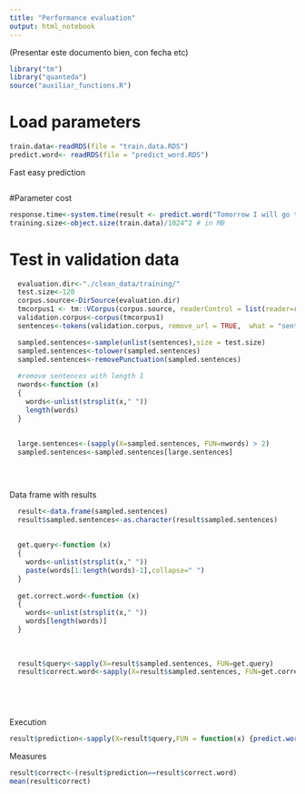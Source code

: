 ```yaml
---
title: "Performance evaluation"
output: html_notebook
---
```



(Presentar este documento bien, con fecha etc)


```r
library("tm")
library("quanteda")
source("auxiliar_functions.R")
```


# Load parameters
```r
train.data<-readRDS(file = "train.data.RDS")
predict.word<- readRDS(file = "predict_word.RDS")
```


Fast easy prediction

```r

```

#Parameter cost
```r

response.time<-system.time(result <- predict.word("Tomorrow I will go to"), gcFirst = TRUE)[1]
training.size<-object.size(train.data)/1024^2 # in MB

```




# Test in validation data

```r
  evaluation.dir<-"./clean_data/training/"
  test.size<-120
  corpus.source<-DirSource(evaluation.dir)
  tmcorpus1 <- tm::VCorpus(corpus.source, readerControl = list(reader=readPlain,language = "en"))
  validation.corpus<-corpus(tmcorpus1)
  sentences<-tokens(validation.corpus, remove_url = TRUE,  what = "sentence")

  sampled.sentences<-sample(unlist(sentences),size = test.size)
  sampled.sentences<-tolower(sampled.sentences)
  sampled.sentences<-removePunctuation(sampled.sentences)
  
  #remove sentences with length 1 
  nwords<-function (x)
  {
    words<-unlist(strsplit(x," "))
    length(words)
  }
  
  
  large.sentences<-(sapply(X=sampled.sentences, FUN=nwords) > 2)
  sampled.sentences<-sampled.sentences[large.sentences]
  

  

```


Data frame with results

```r
  result<-data.frame(sampled.sentences)
  result$sampled.sentences<-as.character(result$sampled.sentences)
  
  
  get.query<-function (x)
  {
    words<-unlist(strsplit(x," "))
    paste(words[1:length(words)-1],collapse=" ")
  }
  
  get.correct.word<-function (x)
  {
    words<-unlist(strsplit(x," "))
    words[length(words)]
  }
  
  
  
  result$query<-sapply(X=result$sampled.sentences, FUN=get.query)
  result$correct.word<-sapply(X=result$sampled.sentences, FUN=get.correct.word)
  


  
```


Execution 
```r
result$prediction<-sapply(X=result$query,FUN = function(x) {predict.word(x)$word})
```



Measures 
```r
result$correct<-(result$prediction==result$correct.word)
mean(result$correct)


```

